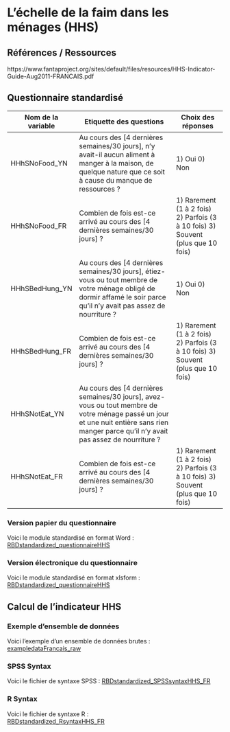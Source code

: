 # L'échelle de la faim dans les ménages (HHS)

## Références / Ressources

https://www.fantaproject.org/sites/default/files/resources/HHS-Indicator-Guide-Aug2011-FRANCAIS.pdf


## Questionnaire standardisé

Nom de la variable | Etiquette des questions | Choix des réponses
---- | ------------- |------
HHhSNoFood_YN | Au cours des [4 dernières semaines/30 jours], n'y avait-il aucun aliment à manger à la maison, de quelque nature que ce soit à cause du manque de ressources ? | 1) Oui 0) Non
HHhSNoFood_FR | Combien de fois est-ce arrivé au cours des [4 dernières semaines/30 jours] ? | 1) Rarement (1 à 2 fois) 2) Parfois (3 à 10 fois)  3) Souvent (plus que 10 fois)
HHhSBedHung_YN | Au cours des [4 dernières semaines/30 jours], étiez-vous ou tout membre de votre ménage obligé de dormir affamé le soir parce qu’il n’y avait pas assez de nourriture ?  | 1) Oui 0) Non
HHhSBedHung_FR  | Combien de fois est-ce arrivé au cours des [4 dernières semaines/30 jours] ? | 1) Rarement (1 à 2 fois) 2) Parfois (3 à 10 fois)  3) Souvent (plus que 10 fois)
HHhSNotEat_YN | Au cours des [4 dernières semaines/30 jours], avez-vous ou tout membre de votre ménage passé un jour et une nuit entière sans rien manger parce qu’il n’y avait pas assez de nourriture ?
HHhSNotEat_FR | Combien de fois est-ce arrivé au cours des [4 dernières semaines/30 jours] ? | 1) Rarement (1 à 2 fois) 2) Parfois (3 à 10 fois)  3) Souvent (plus que 10 fois)

### Version papier du questionnaire

Voici le module standardisé en format Word :
[RBDstandardized_questionnaireHHS](https://github.com/WFP-VAM/RBD_FS_CH_guide_FR/blob/main/questionnaires/RBDstandardized_questionnaireHHS.docx?raw=true) 

### Version électronique du questionnaire

Voici le module standardisé en format xlsform :
[RBDstandardized_questionnaireHHS](https://github.com/WFP-VAM/RBD_FS_CH_guide_FR/blob/main/questionnaires/RBDstandardized_questionnaireHHS.xlsx?raw=true) 


## Calcul de l'indicateur HHS

### Exemple d'ensemble de données

Voici l'exemple d'un ensemble de données brutes :  
[exampledataFrancais_raw](https://github.com/WFP-VAM/RBD_FS_CH_guide_FR/blob/main/example_datasets/exampledataFrancais_raw.sav?raw=true) 

### SPSS Syntax

Voici le fichier de syntaxe SPSS : 
[RBDstandardized_SPSSsyntaxHHS_FR](https://github.com/WFP-VAM/RBD_FS_CH_guide_FR/blob/main/syntax/RBDstandardized_SPSSsyntaxHHS_FR.sps) 

### R Syntax

Voici le fichier de syntaxe R :  
[RBDstandardized_RsyntaxHHS_FR](https://github.com/WFP-VAM/RBD_FS_CH_guide_FR/blob/main/syntax/RBDstandardized_RsyntaxHHS_FR.R) 

